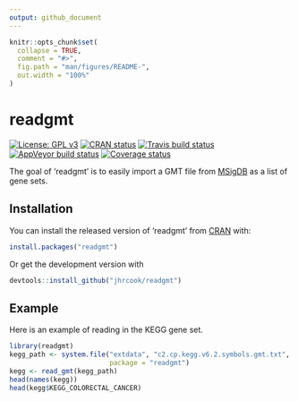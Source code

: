 ```yaml
---
output: github_document
---
```


<!-- README.md is generated from README.Rmd. Please edit that file -->

```r
knitr::opts_chunk$set(
  collapse = TRUE,
  comment = "#>",
  fig.path = "man/figures/README-",
  out.width = "100%"
)
```
# readgmt

[![License: GPL v3](https://img.shields.io/badge/License-GPLv3-blue.svg)](https://www.gnu.org/licenses/gpl-3.0)
[![CRAN status](https://www.r-pkg.org/badges/version/readgmt)](https://cran.r-project.org/package=readgmt)
[![Travis build status](https://travis-ci.org/jhrcook/readgmt.svg?branch=master)](https://travis-ci.org/jhrcook/readgmt)
[![AppVeyor build status](https://ci.appveyor.com/api/projects/status/github/jhrcook/readgmt?branch=master&svg=true)](https://ci.appveyor.com/project/jhrcook/readgmt)
[![Coverage status](https://codecov.io/gh/jhrcook/readgmt/branch/master/graph/badge.svg)](https://codecov.io/github/jhrcook/readgmt?branch=master)

The goal of 'readgmt' is to easily import a GMT file from [MSigDB](http://software.broadinstitute.org/gsea/index.jsp) as a list of gene sets.

## Installation

You can install the released version of 'readgmt' from [CRAN](https://CRAN.R-project.org) with:

```r
install.packages("readgmt")
```

Or get the development version with

```r
devtools::install_github("jhrcook/readgmt")
```


## Example

Here is an example of reading in the KEGG gene set.

```r
library(readgmt)
kegg_path <- system.file("extdata", "c2.cp.kegg.v6.2.symbols.gmt.txt",
                         package = "readgmt")
kegg <- read_gmt(kegg_path)
head(names(kegg))
head(kegg$KEGG_COLORECTAL_CANCER)
```

